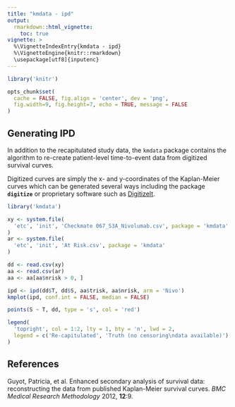 ```yaml
---
title: "kmdata - ipd"
output:
  rmarkdown::html_vignette:
    toc: true
vignette: >
  %\VignetteIndexEntry{kmdata - ipd}
  %\VignetteEngine{knitr::rmarkdown}
  \usepackage[utf8]{inputenc}
---
```


```r
library('knitr')

opts_chunk$set(
  cache = FALSE, fig.align = 'center', dev = 'png',
  fig.width=9, fig.height=7, echo = TRUE, message = FALSE
)
```

## Generating IPD

In addition to the recapitulated study data, the `kmdata` package contains
the algorithm to re-create patient-level time-to-event data from digitized
survival curves.

Digitized curves are simply the x- and y-coordinates of the Kaplan-Meier
curves which can be generated several ways including the \code{R} package
**`digitize`** or proprietary software such as
[DigitizeIt](https://digitizeit.soft112.com/).

```r
library('kmdata')

xy <- system.file(
  'etc', 'init', 'Checkmate 067_S3A_Nivolumab.csv', package = 'kmdata'
)
ar <- system.file(
  'etc', 'init', 'At Risk.csv', package = 'kmdata'
)

dd <- read.csv(xy)
aa <- read.csv(ar)
aa <- aa[aa$nrisk > 0, ]

ipd <- ipd(dd$T, dd$S, aa$trisk, aa$nrisk, arm = 'Nivo')
kmplot(ipd, conf.int = FALSE, median = FALSE)

points(S ~ T, dd, type = 's', col = 'red')

legend(
  'topright', col = 1:2, lty = 1, bty = 'n', lwd = 2,
  legend = c('Re-capitulated', 'Truth (no censoring\ndata available)')
)
```

## References

Guyot, Patricia, et al. Enhanced secondary analysis of survival data:
reconstructing the data from published Kaplan-Meier survival curves.
_BMC Medical Research Methodology_ 2012, **12**:9.
